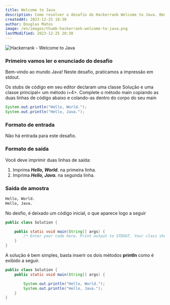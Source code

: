 ```yaml
---
title: Welcome to Java
description: Como resolver o desafio do Hackerrank Welcome to Java. Bem-vindo ao mundo Java! Neste desafio, praticamos a impressão em stdout. Os stubs de código em seu editor declaram uma classe Solução e uma classe principal< um método i=4>. Complete o método main copiando as duas linhas de código abaixo e colando-as dentro do corpo do seu main.
createdAt: 2023-12-25 18:30
author: Douglas Matos
image: /en/images/thumb-hackerrank-welcome-to-java.png
lastModified: 2023-12-25 20:30
---
```

![Hackerrank - Welcome to Java](/en/images/thumb-hackerrank-welcome-to-java.png)

### Primeiro vamos ler o enunciado do desafio

Bem-vindo ao mundo Java! Neste desafio, praticamos a impressão em stdout.

Os stubs de código em seu editor declaram uma classe Solução e uma classe principal< um método i=4>. Complete o método main copiando as duas linhas de código abaixo e colando-as dentro do corpo do seu main
```java
System.out.println("Hello, World.");
System.out.println("Hello, Java.");
```
### Formato de entrada

Não há entrada para este desafio.

### Formato de saída

Você deve imprimir duas linhas de saída:

1. Imprima ***Hello, World.*** na primeira linha.
2. Imprima ***Hello, Java.*** na segunda linha.

### Saída de amostra

```bash
Hello, World.
Hello, Java.
```

No desfio, é deixado um código inicial, o que aparece logo a seguir
```java
public class Solution {

    public static void main(String[] args) {
        /* Enter your code here. Print output to STDOUT. Your class should be named Solution. */
    }
}
```

A solução é bem simples, basta inserir os dois métodos **println** como é exibido a seguir.

```java
public class Solution {
    public static void main(String[] args) {

        System.out.println("Hello, World.");
        System.out.println("Hello, Java.");
    }
}
```
